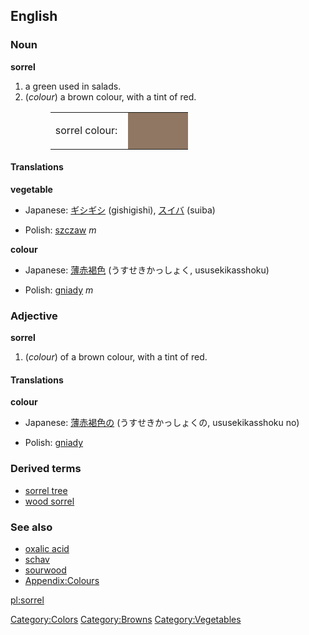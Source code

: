 {{Wikipedia}}
==English==

===Noun===
'''sorrel'''
# a green used in salads.
#(''colour'') a brown colour, with a tint of red.
#:<table><tr><td>sorrel colour: &nbsp;</td><td bgcolor="#8F7763" width="80">&nbsp; </td></tr></table>

====Translations====
'''vegetable'''
{{top}}
*Japanese: [[ギシギシ]] (gishigishi), [[スイバ]] (suiba)
{{mid}}
*Polish: [[szczaw]] ''m''
{{bottom}}

'''colour'''
{{top}}
*Japanese: [[薄赤褐色]] (うすせきかっしょく, ususekikasshoku)
{{mid}}
*Polish: [[gniady]] ''m''
{{bottom}}

===Adjective===
'''sorrel'''
#(''colour'') of a brown colour, with a tint of red.

====Translations====
'''colour'''
{{top}}
*Japanese: [[薄赤褐色]]の (うすせきかっしょくの, ususekikasshoku no)
{{mid}}
*Polish: [[gniady]]
{{bottom}}

===Derived terms===
*[[sorrel tree]]
*[[wood sorrel]]

===See also===
*[[oxalic acid]]
*[[schav]]
*[[sourwood]]
*[[Wiktionary_Appendix:Colours|Appendix:Colours]]

[[Category:Colors]]
[[Category:Browns]]
[[Category:Vegetables]]

[[pl:sorrel]]